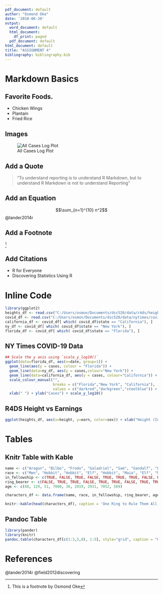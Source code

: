 ---
pdf_document: default
author: "Osmond Oke"
date: '2010-06-20'
output:
  word_document: default
  html_document:
    df_print: paged
  pdf_document: default
html_document: default
title: "ASSIGNMENT 4"
bibliography: bibliography.bib
---
  
# Markdown Basics
  
## Favorite Foods.
*  Chicken Wings
*  Plantain
*  Fried Rice
  
## Images
  ![All Cases Log Plot](https://raw.githubusercontent.com/bellevue-university/dsc520/master/completed/assignment04/plots/10-all-cases-log.png)


## Add a Quote
> "To understand reporting is to understand R Markdown, but to understand R Markdown is not to understand Reporting"
  
## Add an Equation
$$\sum_{n=1}^{10} n^2$$
@lander2014r


  
## Add a Footnote

^[This is a footnote by Osmond Oke]

## Add Citations

- R for Everyone
- Discovering Statistics Using R

# Inline Code

```{r include = FALSE}
library(ggplot2)
heights_df <- read.csv("C:/Users/osmon/Documents/dsc520/data/r4ds/heights.csv")
covid_df <- read.csv("C:/Users/osmon/Documents/dsc520/data/nytimes/covid-19-data/us-states.csv")
california_df <- covid_df[ which( covid_df$state == "California"), ]
ny_df <- covid_df[ which( covid_df$state == "New York"), ]
florida_df <- covid_df[ which( covid_df$state == "Florida"), ]
```





## NY Times COVID-19 Data
```{r, echo=FALSE}
## Scale the y axis using `scale_y_log10()`
ggplot(data=florida_df, aes(x=date, group=1)) +
  geom_line(aes(y = cases, colour = "Florida")) +
  geom_line(data=ny_df, aes(y = cases,colour="New York")) +
  geom_line(data=california_df, aes(y = cases, colour="California")) +
  scale_colour_manual("",
                      breaks = c("Florida","New York", "California"),
                      values = c("darkred","darkgreen","steelblue")) +
  xlab(" ") + ylab("Cases") + scale_y_log10()
```


## R4DS Height vs Earnings
```{r echo=FALSE}
ggplot(heights_df, aes(x=height, y=earn, color=sex)) + xlab("Height (Inches)") + ylab("Earnings (Dollars)")+  ggtitle("Height vs Earnings") + geom_point()

```


# Tables

## Knitr Table with Kable
```{r echo = FALSE}
name <- c("Aragon", "Bilbo", "Frodo", "Galadriel", "Sam", "Gandalf", "Legolas", "Sauron", "Gollum")
race <- c("Men", "Hobbit", "Hobbit", "Elf", "Hobbit", "Maia", "Elf", "Maia", "Hobbit")
in_fellowship <- c(TRUE, FALSE, TRUE, FALSE, TRUE, TRUE, TRUE, FALSE, FALSE)
ring_bearer <- c(FALSE, TRUE, TRUE, FALSE, TRUE, TRUE, FALSE, TRUE, TRUE)
age <- c(88, 129, 51, 7000, 36, 2019, 2931, 7052, 589)

characters_df <- data.frame(name, race, in_fellowship, ring_bearer, age)

knitr::kable(head(characters_df), caption = 'One Ring to Rule Them All')
```







## Pandoc Table


```{r, echo=FALSE}
library(pander)
library(knitr)
pandoc.table(characters_df[c(1:3,5,8), 1:5], style="grid", caption = "One Ring to Rule them all", col=c("Name","Race","In Fellowship","Ring Bearer","Age"))
```


# References
\bibliographystyle{apalike}
\bibliograpghy{bibliography}

@lander2014r
@field2012discovering
